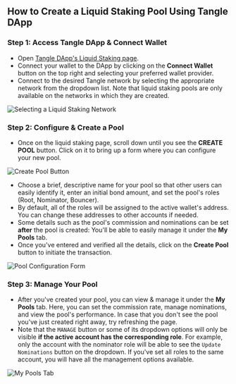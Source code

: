 ## How to Create a Liquid Staking Pool Using Tangle DApp

### Step 1: Access Tangle DApp & Connect Wallet

- Open [Tangle DApp's Liquid Staking page](https://app.tangle.tools/liquid-staking).
- Connect your wallet to the DApp by clicking on the **Connect Wallet** button on the top right and selecting your preferred wallet provider.
- Connect to the desired Tangle network by selecting the appropriate network from the dropdown list. Note that liquid staking pools are only available on the networks in which they are created.

![Selecting a Liquid Staking Network](/images/liquid-staking/select-ls-network.png)

### Step 2: Configure & Create a Pool

- Once on the liquid staking page, scroll down until you see the **CREATE POOL** button. Click on it to bring up a form where you can configure your new pool.

![Create Pool Button](/images/liquid-staking/create-pool-tangle/create-pool-btn.png)

- Choose a brief, descriptive name for your pool so that other users can easily identify it, enter an initial bond amount, and set the pool's roles (Root, Nominator, Bouncer).
- By default, all of the roles will be assigned to the active wallet's address. You can change these addresses to other accounts if needed.
- Some details such as the pool's commission and nominations can be set **after** the pool is created: You'll be able to easily manage it under the **My Pools** tab.
- Once you've entered and verified all the details, click on the **Create Pool** button to initiate the transaction.

![Pool Configuration Form](/images/liquid-staking/create-pool-tangle/create-pool-form.png)

### Step 3: Manage Your Pool

- After you've created your pool, you can view & manage it under the **My Pools** tab. Here, you can set the commission rate, manage nominations, and view the pool's performance. In case that you don't see the pool you've just created right away, try refreshing the page.
- Note that the `MANAGE` button or some of its dropdown options will only be visible **if the active account has the corresponding role**. For example, only the account with the nominator role will be able to see the `Update Nominations` button on the dropdown. If you've set all roles to the same account, you will have all the management options available.

![My Pools Tab](/images/liquid-staking/my-pools.png)

